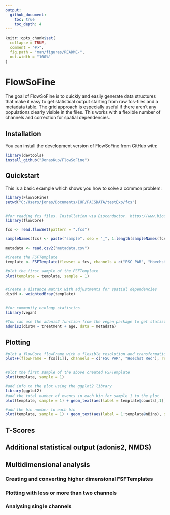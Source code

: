 ```yaml
---
output: 
  github_document:
    toc: true
    toc_depth: 4
---
```


<!-- README.md is generated from README.Rmd. Please edit that file -->

```r
knitr::opts_chunk$set(
  collapse = TRUE,
  comment = "#>",
  fig.path = "man/figures/README-",
  out.width = "100%"
)
```

# FlowSoFine

<!-- badges: start -->
<!-- badges: end -->

The goal of FlowSoFine is to quickly and easily generate data structures that make it easy to get statistical output starting from raw fcs-files and a metadata table. The grid approach is especially useful if there aren't any populations clearly visible in the files. This works with a flexible number of channels and correction for spatial dependencies.


## Installation

You can install the development version of FlowSoFine from GitHub with:

``` r
library(devtools)
install_github("JonasKup/FlowSoFine")
```

## Quickstart


This is a basic example which shows you how to solve a common problem:

```r
library(FlowSoFine)
setwd("C:/Users/jonas/Documents/IUF/FACSDATA/testExp/fcs")


#for reading fcs files. Installation via Bioconductor. https://www.bioconductor.org/packages/release/bioc/html/flowCore.html
library(flowCore)

fcs <- read.flowSet(pattern = ".fcs")

```

```r
sampleNames(fcs) <- paste("sample", sep = "_", 1:length(sampleNames(fcs)))
```

```r

metadata <- read.csv2("metadata.csv")

#Create the FSFTemplate
template <- FSFTemplate(flowset = fcs, channels = c("FSC PAR", "Hoechst Red"), resolution = 35)

#plot the first sample of the FSFTemplate
plot(template = template, sample = 1)


#Create a distance matrix with adjustments for spatial dependencies
distM <- weightedBray(template)


#for community ecology statistics
library(vegan)

#You can use the adonis2 function from the vegan package to get statistical output
adonis2(distM ~ treatment + age, data = metadata)

```

## Plotting
```r
#plot a flowCore flowFrame with a flexible resolution and transformation function
plotFF(flowFrame = fcs[[1]], channels = c("FSC PAR", "Hoechst Red"), resolution = 250, transformation = asinh)


#plot the first sample of the above created FSFTemplate
plot(template, sample = 1)

#add info to the plot using the ggplot2 library
library(ggplot2)
#add tbe total number of events in each bin for sample 1 to the plot
plot(template, sample = 1) + geom_text(aes(label = template@counts[,1]), size = 2)

#add the bin number to each bin
plot(template, sample = 1) + geom_text(aes(label = 1:template@nBins), size = 2)


```

## T-Scores

## Additional statistical output (adonis2, NMDS)

## Multidimensional analysis

### Creating and converting higher dimensional FSFTemplates

### Plotting with less or more than two channels

### Analysing single channels
